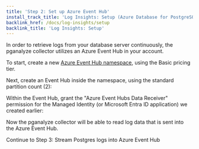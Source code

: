 ```yaml
---
title: 'Step 2: Set up Azure Event Hub'
install_track_title: 'Log Insights: Setup (Azure Database for PostgreSQL)'
backlink_href: /docs/log-insights/setup
backlink_title: 'Log Insights: Setup'
---
```





In order to retrieve logs from your database server continuously, the pganalyze collector utilizes an Azure Event Hub in your account.

To start, create a new [Azure Event Hub namespace](https://portal.azure.com/#create/Microsoft.EventHub), using the Basic pricing tier.

Next, create an Event Hub inside the namespace, using the standard partition count (2):

<p style={{maxWidth: '400px'}}>
  <ImgCreateEventHub />
</p>

Within the Event Hub, grant the "Azure Event Hubs Data Receiver" permission for the Managed Identity (or Microsoft Entra ID application) we created earlier:

<ImgAddEventHubPermission />

Now the pganalyze collector will be able to read log data that is sent into the Azure Event Hub.

<Link className="btn btn-success" to="03_stream_logs_into_event_hub">
  Continue to Step 3: Stream Postgres logs into Azure Event Hub
</Link>
